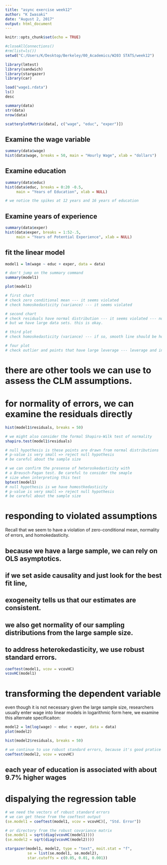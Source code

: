 ```yaml
---
title: "async exercise week12"
author: "K Iwasaki"
date: "August 2, 2017"
output: html_document
---
```


```r
knitr::opts_chunk$set(echo = TRUE)

#closeAllConnections()
#rm(list=ls())
setwd("C:/Users/K/Desktop/Berkeley/00_Academics/W203 STATS/week12")

library(lmtest)
library(sandwich)
library(stargazer)
library(car)

```

```r
load("wage1.rdata")
ls()
desc

```

```r
summary(data)
str(data)
nrow(data)
```

```r
scatterplotMatrix(data[, c("wage", "educ", "exper")])
```
## Examine the wage variable

```r
summary(data$wage)
hist(data$wage, breaks = 50, main = "Hourly Wage", xlab = "dollars")

```

## Examine education

```r
summary(data$educ)
hist(data$educ, breaks = 0:20 -0.5,
     main = "Years of Education", xlab = NULL)

# we notice the spikes at 12 years and 16 years of education

```

## Examine years of experience

```r
summary(data$exper)
hist(data$exper, breaks = 1:52-.5,
     main = "Years of Potential Experience", xlab = NULL)
```
## fit the linear model

```r
model1 = lm(wage ~ educ + exper, data = data)

# don't jump on the summary command
summary(model1)


```

```r
plot(model1)

# first chart
# check zero conditional mean --- it seems violated
# check homoskedasticity (variance) --- it seems violated

# second chart
# check residuals have normal distribution --- it seems violated --- not follows diagonal line
# but we have large data sets. this is okay.

# third plot 
# check homoskedasticity (variance) --- if so, smooth line should be horizontal line

# four plot
# check outlier and points that have large leverage --- leverage and influence is different (cook's distance) --- we don't see any point that has high cook's distance

```

# there are other tools we can use to assess the CLM assumptions.
# for normality of errors, we can examine the residuals directly

```r
hist(model1$residuals, breaks = 50)

# we might also consider the formal Shapiro-Wilk test of normality
shapiro.test(model1$residuals)

# null hypothesis is these points are drawn from normal distributions
# p-value is very small => reject null hypothesis
# be careful about the sample size
```

```r

# we can confirm the presense of heteroskedasticity with
# a Breusch-Pagan test. Be careful to consider the smaple
# size when interpreting this test
bptest(model1)
# null hypothesis is we have homostkedasticity
# p-value is very small => reject null hypothesis
# be careful about the sample size

```

# responding to violated assumptions

Recall that we seem to have a violation of zero-conditional mean, normality of errors, and homokedasticity.

## because we have a large sample, we can rely on OLS asymptotics.
## if we set aside causality and just look for the best fit line,
## exogeneity tells us that our estimates are consistent.

## we also get normality of our sampling distributions from the large sample size.

## to address heterokedasticity, we use robust standard errors.
```r
coeftest(model1, vcov = vcovHC)
vcovHC(model1)
```

# transforming the dependent variable

even though it is not necessary given the large sample size,
researchers usually enter wage into linear models in logarithmic form
here, we examine this alternate specificaiton:

```r
model2 = lm(log(wage) ~ educ + exper, data = data)
plot(model2)
```

```r
hist(model2$residuals, breaks = 50)
```

```r

# we continue to use robust standard errors, because it's good pratice
coeftest(model2, vcov = vcovHC)
```
## each year of education is associated with about 9.7% higher wages

# dispalying the regression table

```r
# we need the vectors of robust standard errors
# we can get these from the coeftest output
(se.model1 = coeftest(model1, vcov = vcovHC)[, "Std. Error"])

# or directory from the robust covariance matrix
(se.model1 = sqrt(diag(vcovHC(model1))))
(se.model2 = sqrt(diag(vcovHC(model2))))

stargazer(model1, model2, type = "text", moit.stat = "f",
          se = list(se.model1, se.model2),
          star.cutoffs = c(0.05, 0.01, 0.001))


```














